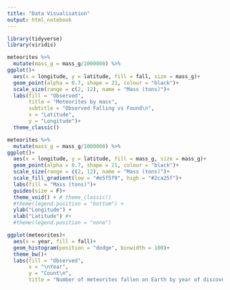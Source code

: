 ```yaml
---
title: "Data Visualisation"
output: html_notebook
---
```


```r
library(tidyverse)
library(viridis)
```

```r
meteorites %>% 
  mutate(mass_g = mass_g/1000000) %>% 
ggplot()+
  aes(x = longitude, y = latitude, fill = fall, size = mass_g)+
  geom_point(alpha = 0.7, shape = 21, colour = "black")+
  scale_size(range = c(2, 12), name = "Mass (tons)")+
  labs(fill = "Observed",
       title = "Meteorites by mass",
       subtitle = "Observed Falling vs Found\n",
       x = "Latitude",
       y = "Longitude")+
  theme_classic()
```

```r
meteorites %>% 
  mutate(mass_g = mass_g/1000000) %>% 
ggplot()+
  aes(x = longitude, y = latitude, fill = mass_g, size = mass_g)+
  geom_point(alpha = 0.7, shape = 21, colour = "black")+
  scale_size(range = c(2, 12), name = "Mass (tons)")+
  scale_fill_gradient(low = "#e5f5f9", high = "#2ca25f")+
  labs(fill = "Mass (tons)")+
  guides(size = F)+
  theme_void() + # theme_classic()
  #theme(legend.position = "bottom") +
  ylab("Longitude") +
  xlab("Latitude") #+
  #theme(legend.position = "none")
```

```r
ggplot(meteorites)+
  aes(x = year, fill = fall)+
  geom_histogram(position = "dodge", binwidth = 100)+
  theme_bw()+
  labs(fill = "Observed",
       x = "\nYear",
       y = "Count\n",
       title = "Number of meteorites fallen on Earth by year of discovery\n")
```

